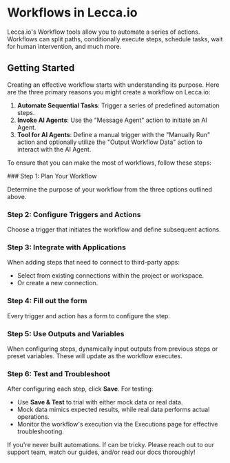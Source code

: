 
# Workflows in Lecca.io

Lecca.io's Workflow tools allow you to automate a series of actions. Workflows can split paths, conditionally execute steps, schedule tasks, wait for human intervention, and much more.

## Getting Started

Creating an effective workflow starts with understanding its purpose. Here are the three primary reasons you might create a workflow on Lecca.io:

1. **Automate Sequential Tasks**: Trigger a series of predefined automation steps.
2. **Invoke AI Agents**: Use the "Message Agent" action to initiate an AI Agent.
3. **Tool for AI Agents**: Define a manual trigger with the "Manually Run" action and optionally utilize the "Output Workflow Data" action to interact with the AI Agent.

To ensure that you can make the most of workflows, follow these steps:

<Steps>
### Step 1: Plan Your Workflow

Determine the purpose of your workflow from the three options outlined above.

### Step 2: Configure Triggers and Actions

Choose a trigger that initiates the workflow and define subsequent actions.

### Step 3: Integrate with Applications

When adding steps that need to connect to third-party apps:

- Select from existing connections within the project or workspace.
- Or create a new connection.

### Step 4: Fill out the form

Every trigger and action has a form to configure the step.

### Step 5: Use Outputs and Variables

When configuring steps, dynamically input outputs from previous steps or preset variables. These will update as the workflow executes.

### Step 6: Test and Troubleshoot

After configuring each step, click **Save**. For testing:

- Use **Save & Test** to trial with either mock data or real data.
- Mock data mimics expected results, while real data performs actual operations.
- Monitor the workflow's execution via the Executions page for effective troubleshooting.

</Steps>

<Callout emoji="💡" type="info">
  If you're never built automations. If can be tricky. Please reach out to our
  support team, watch our guides, and/or read our docs thoroughly!
</Callout>
